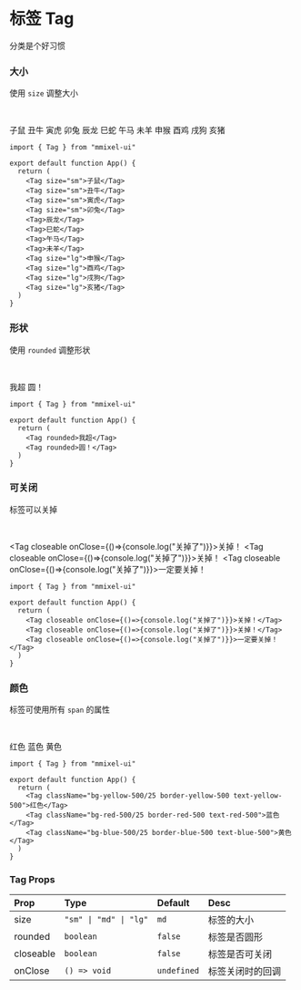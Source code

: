 
# 标签 Tag

分类是个好习惯

### 大小

使用 `size` 调整大小

<br/>

<Tag size="sm">子鼠</Tag>
<Tag size="sm">丑牛</Tag>
<Tag size="sm">寅虎</Tag>
<Tag size="sm">卯兔</Tag>
<Tag>辰龙</Tag>
<Tag>巳蛇</Tag>
<Tag>午马</Tag>
<Tag>未羊</Tag>
<Tag size="lg">申猴</Tag>
<Tag size="lg">酉鸡</Tag>
<Tag size="lg">戌狗</Tag>
<Tag size="lg">亥猪</Tag>

```tsx copy
import { Tag } from "mmixel-ui"

export default function App() {
  return (
    <Tag size="sm">子鼠</Tag>
    <Tag size="sm">丑牛</Tag>
    <Tag size="sm">寅虎</Tag>
    <Tag size="sm">卯兔</Tag>
    <Tag>辰龙</Tag>
    <Tag>巳蛇</Tag>
    <Tag>午马</Tag>
    <Tag>未羊</Tag>
    <Tag size="lg">申猴</Tag>
    <Tag size="lg">酉鸡</Tag>
    <Tag size="lg">戌狗</Tag>
    <Tag size="lg">亥猪</Tag>
  )
}
```

### 形状

使用 `rounded` 调整形状

<br/>

<Tag rounded>我超</Tag>
<Tag rounded>圆！</Tag>

```tsx copy
import { Tag } from "mmixel-ui"

export default function App() {
  return (
    <Tag rounded>我超</Tag>
    <Tag rounded>圆！</Tag>
  )
}
```

### 可关闭

标签可以关掉

<br/>

<Tag closeable onClose={()=>{console.log("关掉了")}}>关掉！</Tag>
<Tag closeable onClose={()=>{console.log("关掉了")}}>关掉！</Tag>
<Tag closeable onClose={()=>{console.log("关掉了")}}>一定要关掉！</Tag>

```tsx copy
import { Tag } from "mmixel-ui"

export default function App() {
  return (
    <Tag closeable onClose={()=>{console.log("关掉了")}}>关掉！</Tag>
    <Tag closeable onClose={()=>{console.log("关掉了")}}>关掉！</Tag>
    <Tag closeable onClose={()=>{console.log("关掉了")}}>一定要关掉！</Tag>
  )
}
```

### 颜色

标签可使用所有 `span` 的属性

<br/>

<Tag className="bg-yellow-500/25 border-yellow-500 text-yellow-500">红色</Tag>
<Tag className="bg-red-500/25 border-red-500 text-red-500">蓝色</Tag>
<Tag className="bg-blue-500/25 border-blue-500 text-blue-500">黄色</Tag>

```tsx copy
import { Tag } from "mmixel-ui"

export default function App() {
  return (
    <Tag className="bg-yellow-500/25 border-yellow-500 text-yellow-500">红色</Tag>
    <Tag className="bg-red-500/25 border-red-500 text-red-500">蓝色</Tag>
    <Tag className="bg-blue-500/25 border-blue-500 text-blue-500">黄色</Tag>
  )
}
```

### Tag Props

| Prop      | Type                   | Default     | Desc             |
| :-------- | :--------------------- | :---------- | :--------------- |
| size      | `"sm" \| "md" \| "lg"` | `md`        | 标签的大小       |
| rounded   | `boolean`              | `false`     | 标签是否圆形     |
| closeable | `boolean`              | `false`     | 标签是否可关闭   |
| onClose   | `() => void`           | `undefined` | 标签关闭时的回调 |
